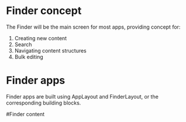 
<Meta title="Components/Finder" />

# Finder concept

The Finder will be the main screen for most apps, providing concept for:

1. Creating new content
2. Search
3. Navigating content structures
3. Bulk editing

# Finder apps

Finder apps are built using AppLayout and FinderLayout, or the corresponding building blocks.

<Canvas>
    <div style={{minHeight: "240px"}}>
        <AppLayout app={{
            title: "App",
            search: {
                placeholder: "Søk i app"
            },
            primaryAction: {
                title: "Create"
            },
            menu: [
                    {
                        title: "Section"
                    },
                    {
                        title: "Section"
                    },
                    {
                        title: "Section"
                    }
                ]
            }}
            search={{
                expanded: false,
            }}
            sidebar={{
                expanded: true
            }}
        >
            <FinderLayout 
                parents={[
                    {
                        title: "App"
                    },
                    {
                        title: "Section"
                    }
                ]}
                title="Title">
                #Finder content
            </FinderLayout>
        </AppLayout>
    </div>
</Canvas>